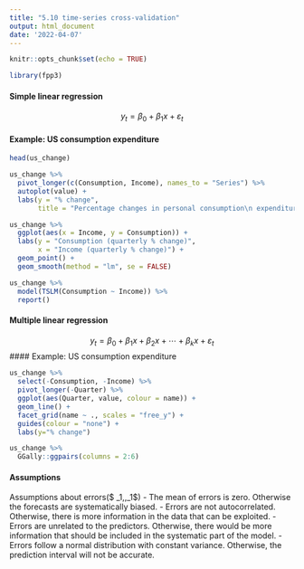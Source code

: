 ```yaml
---
title: "5.10 time-series cross-validation"
output: html_document
date: '2022-04-07'
---
```



```r
knitr::opts_chunk$set(echo = TRUE)
```

```r
library(fpp3)
```


#### Simple linear regression

$$
y_t = \beta_0 + \beta_1x + \varepsilon_t
$$


#### Example: US consumption expenditure

```r
head(us_change)

```

```r
us_change %>%
  pivot_longer(c(Consumption, Income), names_to = "Series") %>%
  autoplot(value) +
  labs(y = "% change",
       title = "Percentage changes in personal consumption\n expenditure and personal income for the US")

```

```r
us_change %>%
  ggplot(aes(x = Income, y = Consumption)) +
  labs(y = "Consumption (quarterly % change)",
       x = "Income (quarterly % change)") +
  geom_point() +
  geom_smooth(method = "lm", se = FALSE)
```
```r
us_change %>%
  model(TSLM(Consumption ~ Income)) %>%
  report()
```


#### Multiple linear regression

$$
y_t = \beta_0 + \beta_1x + \beta_2x + \cdots+ \beta_kx + \varepsilon_t
$$
#### Example: US consumption expenditure

```r
us_change %>%
  select(-Consumption, -Income) %>%
  pivot_longer(-Quarter) %>%
  ggplot(aes(Quarter, value, colour = name)) +
  geom_line() +
  facet_grid(name ~ ., scales = "free_y") +
  guides(colour = "none") +
  labs(y="% change")
```
```r
us_change %>%
  GGally::ggpairs(columns = 2:6)
```
#### Assumptions

Assumptions about errors($ \varepsilon_1,\cdots,\varepsilon_1$)
- The mean of errors is zero. Otherwise the forecasts are systematically biased.
- Errors are not autocorrelated. Otherwise, there is more information in the data that can be exploited. 
- Errors are unrelated to the predictors. Otherwise, there would be more information that should be included in the systematic part of the model.
- Errors follow a normal distribution with constant variance. Otherwise, the prediction interval will not be accurate.
